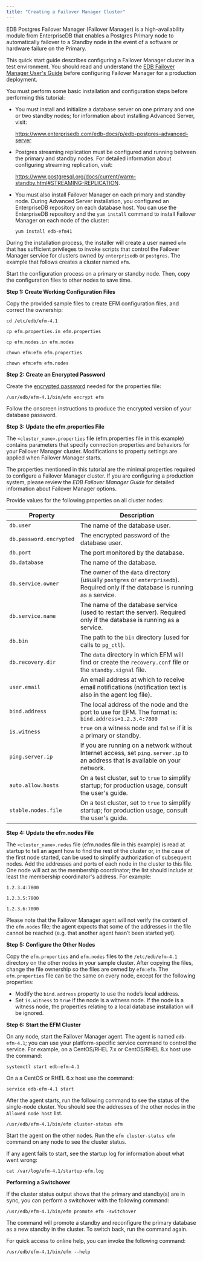 ```yaml
---
title: "Creating a Failover Manager Cluster"
---
```


EDB Postgres Failover Manager (Failover Manager) is a high-availability module from EnterpriseDB that enables a Postgres Primary node to automatically failover to a Standby node in the event of a software or hardware failure on the Primary.

This quick start guide describes configuring a Failover Manager cluster in a test environment. You should read and understand the [EDB Failover Manager User's Guide](https://www.enterprisedb.com/edb-docs/p/edb-postgres-failover-manager) before configuring Failover Manager for a production deployment.

You must perform some basic installation and configuration steps before performing this tutorial:

-   You must install and initialize a database server on one primary and one or two standby nodes; for information about installing Advanced Server, visit:

    <https://www.enterprisedb.com/edb-docs/p/edb-postgres-advanced-server>

-   Postgres streaming replication must be configured and running between the primary and standby nodes. For detailed information about configuring streaming replication, visit:

    <https://www.postgresql.org/docs/current/warm-standby.html#STREAMING-REPLICATION>.

-   You must also install Failover Manager on each primary and standby node. During Advanced Server installation, you configured an EnterpriseDB repository on each database host. You can use the EnterpriseDB repository and the `yum install` command to install Failover Manager on each node of the cluster:

    ```text
    yum install edb-efm41
    ```

During the installation process, the installer will create a user named `efm` that has sufficient privileges to invoke scripts that control the Failover Manager service for clusters owned by `enterprisedb` or `postgres`. The example that follows creates a cluster named `efm`.

Start the configuration process on a primary or standby node. Then, copy the configuration files to other nodes to save time.

**Step 1: Create Working Configuration Files**

Copy the provided sample files to create EFM configuration files, and correct the ownership:

```text
cd /etc/edb/efm-4.1

cp efm.properties.in efm.properties

cp efm.nodes.in efm.nodes

chown efm:efm efm.properties

chown efm:efm efm.nodes
```

**Step 2: Create an Encrypted Password**

Create the [encrypted password](https://www.enterprisedb.com/edb-docs/d/edb-postgres-failover-manager/user-guides/user-guide/4.1/encrypting_database_password.html) needed for the properties file:

```text
/usr/edb/efm-4.1/bin/efm encrypt efm
```

Follow the onscreen instructions to produce the encrypted version of your database password.

**Step 3: Update the efm.properties File**

The `<cluster_name>.properties` file (efm.properties file in this example) contains parameters that specify connection properties and behaviors for your Failover Manager cluster. Modifications to property settings are applied when Failover Manager starts.

The properties mentioned in this tutorial are the minimal properties required to configure a Failover Manager cluster. If you are configuring a production system, please review the *EDB Failover Manager Guide* for detailed information about Failover Manager options.

Provide values for the following properties on all cluster nodes:

| Property                | Description                                                                                                                      |
| ----------------------- | -------------------------------------------------------------------------------------------------------------------------------- |
| `db.user`               | The name of the database user.                                                                                                   |
| `db.password.encrypted` | The encrypted password of the database user.                                                                                     |
| `db.port`               | The port monitored by the database.                                                                                              |
| `db.database`           | The name of the database.                                                                                                        |
| `db.service.owner`      | The owner of the `data` directory (usually `postgres` or `enterprisedb`). Required only if the database is running as a service. |
| `db.service.name`       | The name of the database service (used to restart the server). Required only if the database is running as a service.            |
| `db.bin`                | The path to the `bin` directory (used for calls to `pg_ctl`).                                                                    |
| `db.recovery.dir`       | The `data` directory in which EFM will find or create the `recovery.conf` file or the `standby.signal` file.                     |
| `user.email`            | An email address at which to receive email notifications (notification text is also in the agent log file).                      |
| `bind.address`          | The local address of the node and the port to use for EFM. The format is: `bind.address=1.2.3.4:7800`                            |
| `is.witness`            | `true` on a witness node and `false` if it is a primary or standby.                                                              |
| `ping.server.ip`        | If you are running on a network without Internet access, set `ping.server.ip` to an address that is available on your network.   |
| `auto.allow.hosts`      | On a test cluster, set to `true` to simplify startup; for production usage, consult the user's guide.                            |
| `stable.nodes.file`     | On a test cluster, set to `true` to simplify startup; for production usage, consult the user's guide.                            |

**Step 4: Update the efm.nodes File**

The `<cluster_name>.nodes` file (efm.nodes file in this example) is read at startup to tell an agent how to find the rest of the cluster or, in the case of the first node started, can be used to simplify authorization of subsequent nodes. Add the addresses and ports of each node in the cluster to this file. One node will act as the membership coordinator; the list should include at least the membership coordinator's address. For example:

 `1.2.3.4:7800`

 `1.2.3.5:7800`

 `1.2.3.6:7800`

Please note that the Failover Manager agent will not verify the content of the `efm.nodes` file; the agent expects that some of the addresses in the file cannot be reached (e.g. that another agent hasn’t been started yet).

**Step 5: Configure the Other Nodes**

Copy the `efm.properties` and `efm.nodes` files to the `/etc/edb/efm-4.1` directory on the other nodes in your sample cluster. After copying the files, change the file ownership so the files are owned by `efm:efm`. The `efm.properties` file can be the same on every node, except for the following properties:

-   Modify the `bind.address` property to use the node’s local address.
-   Set `is.witness` to `true` if the node is a witness node. If the node is a witness node, the properties relating to a local database installation will be ignored.

**Step 6: Start the EFM Cluster**

On any node, start the Failover Manager agent. The agent is named `edb-efm-4.1`; you can use your platform-specific service command to control the service. For example, on a CentOS/RHEL 7.x or CentOS/RHEL 8.x host use the command:

```text
systemctl start edb-efm-4.1
```

On a a CentOS or RHEL 6.x host use the command:

```text
service edb-efm-4.1 start
```

After the agent starts, run the following command to see the status of the single-node cluster. You should see the addresses of the other nodes in the `Allowed node host` list.

```text
/usr/edb/efm-4.1/bin/efm cluster-status efm
```

Start the agent on the other nodes. Run the `efm cluster-status efm` command on any node to see the cluster status.

If any agent fails to start, see the startup log for information about what went wrong:

```text
cat /var/log/efm-4.1/startup-efm.log
```

**Performing a Switchover**

If the cluster status output shows that the primary and standby(s) are in sync, you can perform a switchover with the following command:

```text
/usr/edb/efm-4.1/bin/efm promote efm -switchover
```

The command will promote a standby and reconfigure the primary database as a new standby in the cluster. To switch back, run the command again.

For quick access to online help, you can invoke the following command:

```text
/usr/edb/efm-4.1/bin/efm --help
```
